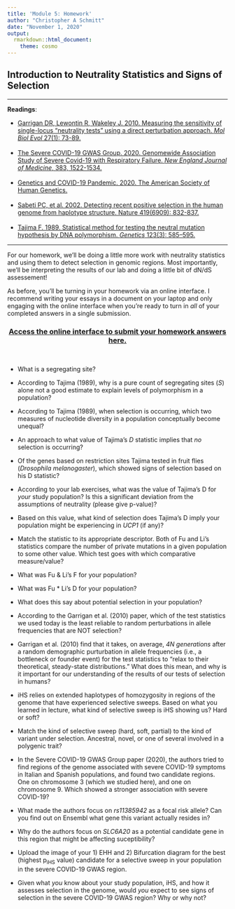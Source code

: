 ```yaml
---
title: 'Module 5: Homework'
author: "Christopher A Schmitt"
date: "November 1, 2020"
output: 
  rmarkdown::html_document:
    theme: cosmo
---
```


## Introduction to Neutrality Statistics and Signs of Selection

***

**Readings**:<ul> 
<li>[Garrigan DR, Lewontin R, Wakeley J. 2010. Measuring the sensitivity of single-locus “neutrality tests” using a direct perturbation approach. *Mol Biol Evol* 27(1): 73-89.](https://academic.oup.com/mbe/article/27/1/73/1125718)</li><br>
<li>[The Severe COVID-19 GWAS Group. 2020. Genomewide Association Study of Severe Covid-19 with Respiratory Failure. *New England Journal of Medicine*, 383, 1522-1534.](https://www.nejm.org/doi/full/10.1056/NEJMoa2020283)</li><br>
<li>[Genetics and COVID-19 Pandemic. 2020. The American Society of Human Genetics.](https://medicalxpress.com/news/2020-10-genetics-covid-pandemic.html)</li><br>
<li>[Sabeti PC, et al. 2002. Detecting recent positive selection in the human genome from haplotype structure. Nature 419(6909): 832-837.](https://www.nature.com/articles/nature01140)</li><br>
<li>[Tajima F. 1989. Statistical method for testing the neutral mutation hypothesis by DNA polymorphism. *Genetics* 123(3): 585–595.](http://www.genetics.org/content/123/3/585)</li></ul>

***

For our homework, we'll be doing a little more work with neutrality statistics and using them to detect selection in genomic regions. Most importantly, we'll be interpreting the results of our lab and doing a little bit of dN/dS assessement!

As before, you'll be turning in your homework via an online interface.  I recommend writing your essays in a document on your laptop and only engaging with the online interface when you're ready to turn in *all* of your completed answers in a single submission.<br>

<center>
### [Access the online interface to submit your homework answers here.](https://goo.gl/forms/xzBw46KxoNSrOiBO2)
</center><br>

* What is a segregating site?

* According to Tajima (1989), why is a pure count of segregating sites (*S*) alone not a good estimate to explain levels of polymorphism in a population?

* According to Tajima (1989), when selection is occurring, which two measures of nucleotide diversity in a population conceptually become unequal?

* An approach to what value of Tajima's *D* statistic implies that *no* selection is occurring?

* Of the genes based on restriction sites Tajima tested in fruit flies (*Drosophila melanogaster*), which showed signs of selection based on his D statistic?

* According to your lab exercises, what was the value of Tajima's D for *your* study population? Is this a significant deviation from the assumptions of neutrality (please give p-value)?

* Based on this value, what kind of selection does Tajima's D imply your population might be experiencing in *UCP1* (if any)?

* Match the statistic to its appropriate descriptor. Both of Fu and Li's statistics compare the number of private mutations in a given population to some other value. Which test goes with which comparative measure/value?

* What was Fu & Li's F for your population?

* What was Fu * Li's D for your population?

* What does this say about potential selection in your population?

* According to the Garrigan et al. (2010) paper, which of the test statistics we used today is the least reliable to random perturbations in allele frequencies that are NOT selection?

* Garrigan et al. (2010) find that it takes, on average, *4N generations* after a random demographic purturbation in allele frequencies (i.e., a bottleneck or founder event) for the test statistics to "relax to their theoretical, steady-state distributions." What does this mean, and why is it important for our understanding of the results of our tests of selection in humans?

* iHS relies on extended haplotypes of homozygosity in regions of the genome that have experienced selective sweeps. Based on what you learned in lecture, what kind of selective sweep is iHS showing us? Hard or soft?

* Match the kind of selective sweep (hard, soft, partial) to the kind of variant under selection. Ancestral, novel, or one of several involved in a polygenic trait?

* In the Severe COVID-19 GWAS Group paper (2020), the authors tried to find regions of the genome associated with severe COVID-19 symptoms in Italian and Spanish populations, and found two candidate regions. One on chromosome 3 (which we studied here), and one on chromosome 9. Which showed a stronger association with severe COVID-19?

* What made the authors focus on *rs11385942* as a focal risk allele? Can you find out on Ensembl what gene this variant actually resides in?

* Why do the authors focus on *SLC6A20* as a potential candidate gene in this region that might be affecting suceptibility?

* Upload the image of your 1) EHH and 2) Bifurcation diagram for the best (highest p<sub>iHS</sub> value) candidate for a selective sweep in your population in the severe COVID-19 GWAS region.

* Given what *you* know about your study population, iHS, and how it assesses selection in the genome, would *you* expect to see signs of selection in the severe COVID-19 GWAS region? Why or why not?
